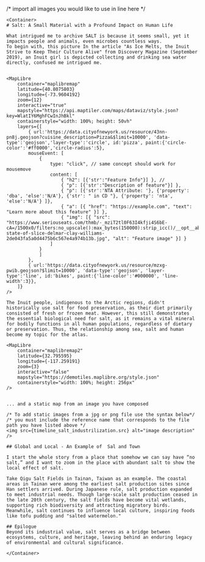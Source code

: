 
/* import all images you would like to use in line here */




<PageLayout title={SITE.title} description={SITE.description}>

    <Container>
    # Salt: A Small Material with a Profound Impact on Human Life
    
    What intrigued me to archive SALT is because it seems small, yet it impacts people and animals, even microbes countless ways. 
    To begin with, this picture In the article "As Ice Melts, the Inuit Strive to Keep Their Culture Alive" from Discovery Magazine (September 2019), an Inuit girl is depicted collecting and drinking sea water directly, confused me intrigued me.
    

    <MapLibre
        container="maplibremap"
        latitude={40.8075803}
        longitude={-73.9604192}
        zoom={12}
        interactive="true"
        mapstyle="https://api.maptiler.com/maps/dataviz/style.json?key=WlatIY6MghFCwInJhBkl"
        containerstyle="width: 100%; height: 50vh"
        layers={[
            { url:'https://data.cityofnewyork.us/resource/43nn-pn8j.geojson?cuisine_description=Pizza&$limit=10000', 'data-type':'geojson','layer-type':'circle', id:'pizza', paint:{'circle-color':'#ff0000','circle-radius':5},
            mouseEvent: [
                {
                    type: "click", // same concept should work for mousemove
                    content: [
                        { "h2": [{'str':"Feature Info"}] }, // 
                        { "p": [{'str':"Description of feature"}] },
                        { "p": [{'str':'NTA Attribute: '}, {'property': 'dba', 'else':'N/A'}, {'str': " in CD "}, {'property': 'nta', 'else':'N/A'} ]}, 
                        { "a": [{ "href": "https://example.com", "text": "Learn more about this feature" }] },
                        { "img": [{ "src": "https://www.seriouseats.com/thmb/-_mziT2tl0F63I4kfji4S6bE-cA=/1500x0/filters:no_upscale():max_bytes(150000):strip_icc()/__opt__aboutcom__coeus__resources__content_migration__serious_eats__seriouseats.com__2018__10__20181015-state-of-slice-delmar-clay-williams-2de043fa5a0d4475b6c567e4a974b13b.jpg", "alt": "Feature image" }] }
                    ]
                }
                ]
            },
            { url:'https://data.cityofnewyork.us/resource/mzxg-pwib.geojson?$limit=10000', 'data-type':'geojson', 'layer-type':'line', id:'bikes', paint:{'line-color':'#000000', 'line-width':3}},
        ]}
    />

    The Inuit people, indigenous to the Arctic regions, didn't historically use salt for food preservation, as their diet primarily consisted of fresh or frozen meat. However, this still demonstrates the essential biological need for salt, as it remains a vital mineral for bodily functions in all human populations, regardless of dietary or preservation. Thus, the relationship among sea, salt and human become my topic for the atlas.

    <MapLibre
        container="maplibremap2"
        latitude={32.795595}
        longitude={-117.259191}
        zoom={3}
        interactive="false"
        mapstyle="https://demotiles.maplibre.org/style.json"
        containerstyle="width: 100%; height: 256px"
    />


    ... and a static map from an image you have composed 

    /* To add static images from a jpg or png file use the syntax below*/
    /* you must include the reference name that corresponds to the file path you have listed above */
    <img src={timeline_salt_industrilization.src} alt="image description" />

    ## Global and Local - An Example of  Sal and Town

    I start the whole story from a place that somehow we can say have “no salt,” and I want to zoom in the place with abundant salt to show the local effect of salt. 

    Take Qigu Salt Fields in Tainan, Taiwan as an example. The coastal areas in Tainan were among the earliest salt production sites since Han settlers arrived. During Japanese rule, salt production expanded to meet industrial needs. Though large-scale salt production ceased in the late 20th century, the salt fields have become vital wetlands, supporting rich biodiversity and attracting migratory birds. Meanwhile, salt continues to influence local culture, inspiring foods like tofu pudding and "salted watermelon."

    ## Epilogue
    Beyond its industrial value, salt serves as a bridge between ecosystems, culture, and heritage, leaving behind an enduring legacy of environmental and cultural significance.

    </Container>

</PageLayout>